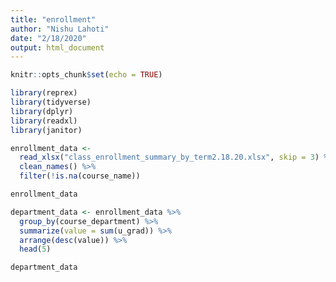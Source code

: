 ```yaml
---
title: "enrollment"
author: "Nishu Lahoti"
date: "2/18/2020"
output: html_document
---
```


```r
knitr::opts_chunk$set(echo = TRUE)

library(reprex)
library(tidyverse)
library(dplyr)
library(readxl)
library(janitor)

enrollment_data <- 
  read_xlsx("class_enrollment_summary_by_term2.18.20.xlsx", skip = 3) %>%
  clean_names() %>%
  filter(!is.na(course_name))

enrollment_data

```


```r

department_data <- enrollment_data %>%
  group_by(course_department) %>%
  summarize(value = sum(u_grad)) %>%
  arrange(desc(value)) %>%
  head(5)

department_data

```

